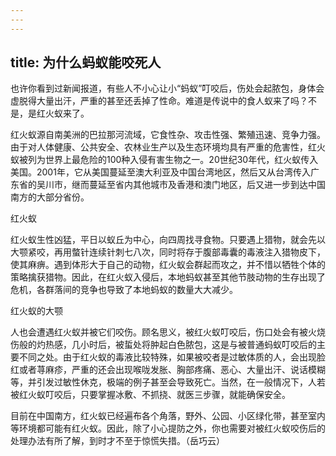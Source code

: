 ```yaml
---
---
---
```

title: 为什么蚂蚁能咬死人
---




也许你看到过新闻报道，有些人不小心让小“蚂蚁”叮咬后，伤处会起脓包，身体会虚脱得大量出汗，严重的甚至还丢掉了性命。难道是传说中的食人蚁来了吗？不是，是红火蚁来了。

红火蚁源自南美洲的巴拉那河流域，它食性杂、攻击性强、繁殖迅速、竞争力强。由于对人体健康、公共安全、农林业生产以及生态环境均具有严重的危害性，红火蚁被列为世界上最危险的100种入侵有害生物之一。20世纪30年代，红火蚁传入美国。2001年，它从美国蔓延至澳大利亚及中国台湾地区，然后又从台湾传入广东省的吴川市，继而蔓延至省内其他城市及香港和澳门地区，后又进一步到达中国南方的大部分省份。

红火蚁



红火蚁生性凶猛，平日以蚁丘为中心，向四周找寻食物。只要遇上猎物，就会先以大颚紧咬，再用螫针连续针刺七八次，同时将存于腹部毒囊的毒液注入猎物皮下，使其麻痹。遇到体形大于自己的动物，红火蚁会群起而攻之，并不惜以牺牲个体的策略擒获猎物。因此，在红火蚁入侵后，本地蚂蚁甚至其他节肢动物的生存出现了危机，各群落间的竞争也导致了本地蚂蚁的数量大大减少。

红火蚁的大颚



人也会遭遇红火蚁并被它们咬伤。顾名思义，被红火蚁叮咬后，伤口处会有被火烧伤般的灼热感，几小时后，被蜇处将肿起白色脓包，这是与被普通蚂蚁叮咬后的主要不同之处。由于红火蚁的毒液比较特殊，如果被咬者是过敏体质的人，会出现脸红或者荨麻疹，严重的还会出现喉咙发胀、胸部疼痛、恶心、大量出汗、说话模糊等，并引发过敏性休克，极端的例子甚至会导致死亡。当然，在一般情况下，人若被红火蚁叮咬后，只要掌握冰敷、不抓挠、就医三步骤，就能确保安全。

目前在中国南方，红火蚁已经遍布各个角落，野外、公园、小区绿化带，甚至室内等环境都可能有红火蚁。因此，除了小心提防之外，你也需要对被红火蚁咬伤后的处理办法有所了解，到时才不至于惊慌失措。（岳巧云）